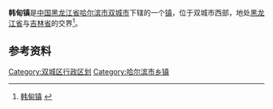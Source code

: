 {{中国乡级行政区
| 行政区全称 = 韩甸镇
| 上级行政区 = [[黑龙江省|黑龙江省]][[哈尔滨市|哈尔滨市]][[双城市|双城市]]
| 行政区类别 = [[镇|镇]]
| LowerDivisions = 13个行政村
| 行政区划代码 = 230182104
| 总面积 = 
| 户籍人口 = 38856人
| 常住人口 = 
| 行政区划 = 
| 官方网站 =
| 邮政编码 =150000
| 毗邻行政区 =
}}

'''韩甸镇'''是[[中国|中国]][[黑龙江省|黑龙江省]][[哈尔滨市|哈尔滨市]][[双城市|双城市]]下辖的一个[[镇|镇]]，位于双城市西部，地处[[黑龙江省|黑龙江省]]与[[吉林省|吉林省]]的交界<ref>[http://www.chinaquhua.cn/heilongjiang/ 韩甸镇] {{webarchive|url=https://web.archive.org/web/20110822123644/http://www.chinaquhua.cn/heilongjiang/ |date=2011-08-22 }}</ref>。

==参考资料==
{{reflist}}

{{黑龙江省哈尔滨市双城市行政区划}}
{{黑龙江行政区划小作品}}

[[Category:双城区行政区划|Category:双城区行政区划]]
[[Category:哈尔滨市乡镇|Category:哈尔滨市乡镇]]